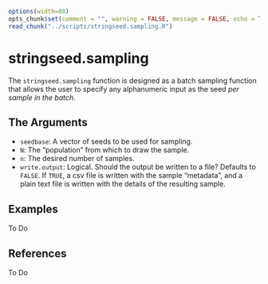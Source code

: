 
```r
options(width=80)
opts_chunk$set(comment = "", warning = FALSE, message = FALSE, echo = TRUE, tidy = FALSE, size="small")
read_chunk("../scripts/stringseed.sampling.R")
```

# stringseed.sampling

The `stringseed.sampling` function is designed as a batch sampling function that allows the user to specify any alphanumeric input as the seed *per sample in the batch*.

## The Arguments

* `seedbase`: A vector of seeds to be used for sampling.
* `N`: The "population" from which to draw the sample.
* `n`: The desired number of samples.
* `write.output`: Logical. Should the output be written to a file? Defaults to `FALSE`. If `TRUE`, a csv file is written with the sample "metadata", and a plain text file is written with the details of the resulting sample. 

## Examples

To Do

## References

To Do